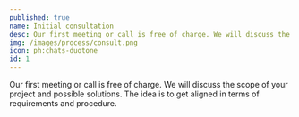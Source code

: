 ---
published: true
name: Initial consultation
desc: Our first meeting or call is free of charge. We will discuss the scope of your project and possible solutions. The idea is to get aligned in terms of requirements and procedure.
img: /images/process/consult.png
icon: ph:chats-duotone
id: 1
---

Our first meeting or call is free of charge. We will discuss the scope of your project and possible solutions. The idea is to get aligned in terms of requirements and procedure.